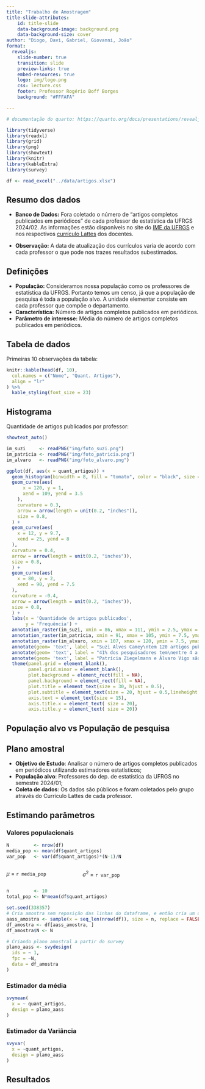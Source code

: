 ```yaml
---
title: "Trabalho de Amostragem"
title-slide-attributes:
    id: title-slide
    data-background-image: background.png
    data-background-size: cover
author: "Diogo, Davi, Gabriel, Giovanni, João"
format:
  revealjs:
    slide-number: true
    transition: slide
    preview-links: true
    embed-resources: true
    logo: img/logo.png
    css: lecture.css
    footer: Professor Rogério Boff Borges
    background: "#FFFAFA"

---
```

```r
# documentação do quarto: https://quarto.org/docs/presentations/revealjs/

library(tidyverse)
library(readxl)
library(grid)
library(png)
library(showtext)
library(knitr)
library(kableExtra)
library(survey)
```

```r

df <- read_excel("../data/artigos.xlsx")
```

## Resumo dos dados

- **Banco de Dados:** Fora coletado o número de "artigos completos publicados em periódicos" de cada professor de estatística da UFRGS 2024/02.
As informações estão disponíveis no site do [IME da UFRGS]("https://www.ufrgs.br/ime/professores/professores-de-estatistica/") e nos respectivos [currículo Lattes]("https://lattes.cnpq.br/") dos docentes.

- **Observação:** A data de atualização dos currículos varia de acordo com cada professor o que pode nos trazes resultados subestimados.

## Definições

- **População:** Consideramos nossa população como os professores de estatística da UFRGS. Portanto temos um censo, já que a população de pesquisa é toda a população alvo. A unidade elementar consiste em cada professor que compõe o departamento.
- **Característica:** Número de artigos completos publicados em periódicos.
- **Parâmetro de interesse:** Média do número de artigos completos publicados em periódicos.

## Tabela de dados
Primeiras 10 observações da tabela:
```r

knitr::kable(head(df, 10),
  col.names = c("Nome", "Quant. Artigos"),
  align = "lr"
) %>%
  kable_styling(font_size = 23)
```

## Histograma
<span class="small-text"> Quantidade de artigos publicados por professor: </span>

```r

showtext_auto()

im_suzi     <- readPNG("img/foto_suzi.png")
im_patricia <- readPNG("img/foto_patricia.png")
im_alvaro   <- readPNG("img/foto_alvaro.png")

ggplot(df, aes(x = quant_artigos)) +
  geom_histogram(binwidth = 8, fill = "tomato", color = "black", size = 0.8) +
  geom_curve(aes(
      x = 120, y = 1,
      xend = 109, yend = 3.5
    ),
    curvature = 0.3,
    arrow = arrow(length = unit(0.2, "inches")),
    size = 0.8,
  ) +
  geom_curve(aes(
    x = 12, y = 9.7,
    xend = 25, yend = 8
  ),
  curvature = 0.4,
  arrow = arrow(length = unit(0.2, "inches")),
  size = 0.8,
  ) +
  geom_curve(aes(
    x = 80, y = 2,
    xend = 90, yend = 7.5
  ),
  curvature = -0.4,
  arrow = arrow(length = unit(0.2, "inches")),
  size = 0.8,
  ) +
  labs(x = 'Quantidade de artigos publicados',
       y = 'Frequência') +
  annotation_raster(im_suzi, xmin = 86, xmax = 111, ymin = 2.5, ymax = 5) +
  annotation_raster(im_patricia, xmin = 91, xmax = 105, ymin = 7.5, ymax = 10) +
  annotation_raster(im_alvaro, xmin = 107, xmax = 120, ymin = 7.5, ymax = 10) +
  annotate(geom= 'text', label = "Suzi Alves Camey\ntem 120 artigos publicados", x = 98.2, y = 5.5,  size = 8, lineheight = 0.5) +
  annotate(geom= 'text', label = "41% dos pesquisadores tem\nentre 4 a 12 artigos publicados", x = 41, y = 8,  size = 8, lineheight = 0.5) +
  annotate(geom= 'text', label = "Patrícia Ziegelmann e Álvaro Vigo são o 2° e o 3°\ncom maior quantidade de publicações", x = 105, y = 10.5,  size = 8, lineheight = 0.5) +
  theme(panel.grid = element_blank(),
        panel.grid.minor = element_blank(),
        plot.background = element_rect(fill = NA),
        panel.background = element_rect(fill = NA),
        plot.title = element_text(size = 30, hjust = 0.5),
        plot.subtitle = element_text(size = 20, hjust = 0.5,lineheight = 0.5),
        axis.text = element_text(size = 15),
        axis.title.x = element_text( size = 20),
        axis.title.y = element_text( size = 20))

```

## População alvo vs População de pesquisa

## Plano amostral

- **Objetivo de Estudo**: Analisar o número de artigos completos publicados em periódicos utilizando estimadores estatísticos;
- **População alvo**: Professores do dep. de estatística da UFRGS no semestre 2024/01;
- **Coleta de dados**: Os dados são públicos e foram coletados pelo grupo através do Currículo Lattes de cada professor.

## Estimando parâmetros {background-color="#FFFAFA".scrollable}
### Valores populacionais

```r
N         <- nrow(df)
media_pop <- mean(df$quant_artigos)
var_pop   <- var(df$quant_artigos)*(N-1)/N
```

::: columns
::: {.column width="37%"}
  $\mu$  = `r media_pop`
:::

::: {.column width="63%"}
$\sigma^2$ = `r var_pop`
:::
:::

``` r
n         <- 10
total_pop <- N*mean(df$quant_artigos)

set.seed(338357)
# Cria amostra sem reposição das linhas do dataframe, e então cria um dataframe da amostra
aass_amostra <- sample(x = seq_len(nrow(df)), size = n, replace = FALSE)
df_amostra <- df[aass_amostra, ]
df_amostra$N <- N

# Criando plano amostral a partir do survey
plano_aass <- svydesign(
  ids = ~ 1,
  fpc = ~N,
  data = df_amostra
)
```

::: {.panel-tabset}

### Estimador da média

```r

svymean(
  x = ~ quant_artigos,
  design = plano_aass
)
```

### Estimador da Variância
```r

svyvar(
  x = ~quant_artigos,
  design = plano_aass
)
```

:::

## Resultados

